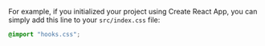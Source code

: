 For example, if you initialized your project using Create React App, you can
simply add this line to your `src/index.css` file:

```css
@import "hooks.css";
```
